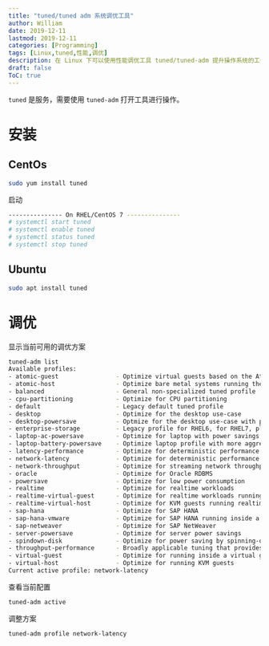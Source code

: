 ```yaml
---
title: "tuned/tuned adm 系统调优工具"
author: William
date: 2019-12-11
lastmod: 2019-12-11
categories: [Programming]
tags: [Linux,tuned,性能,调优]
description: 在 Linux 下可以使用性能调优工具 tuned/tuned-adm 提升操作系统的工作性能。
draft: false
ToC: true
---
```


`tuned` 是服务，需要使用 `tuned-adm` 打开工具进行操作。

# 安装 

## CentOs

```bash
sudo yum install tuned
```

启动

```bash
--------------- On RHEL/CentOS 7 --------------- 
# systemctl start tuned	        
# systemctl enable tuned	
# systemctl status tuned	
# systemctl stop tuned	
```

## Ubuntu

```bash
sudo apt install tuned
```

# 调优

显示当前可用的调优方案

```bash
tuned-adm list
Available profiles:
- atomic-guest                - Optimize virtual guests based on the Atomic variant
- atomic-host                 - Optimize bare metal systems running the Atomic variant
- balanced                    - General non-specialized tuned profile
- cpu-partitioning            - Optimize for CPU partitioning
- default                     - Legacy default tuned profile
- desktop                     - Optimize for the desktop use-case
- desktop-powersave           - Optmize for the desktop use-case with power saving
- enterprise-storage          - Legacy profile for RHEL6, for RHEL7, please use throughput-performance profile
- laptop-ac-powersave         - Optimize for laptop with power savings
- laptop-battery-powersave    - Optimize laptop profile with more aggressive power saving
- latency-performance         - Optimize for deterministic performance at the cost of increased power consumption
- network-latency             - Optimize for deterministic performance at the cost of increased power consumption, focused on low latency network performance
- network-throughput          - Optimize for streaming network throughput, generally only necessary on older CPUs or 40G+ networks
- oracle                      - Optimize for Oracle RDBMS
- powersave                   - Optimize for low power consumption
- realtime                    - Optimize for realtime workloads
- realtime-virtual-guest      - Optimize for realtime workloads running within a KVM guest
- realtime-virtual-host       - Optimize for KVM guests running realtime workloads
- sap-hana                    - Optimize for SAP HANA
- sap-hana-vmware             - Optimize for SAP HANA running inside a VMware guest
- sap-netweaver               - Optimize for SAP NetWeaver
- server-powersave            - Optimize for server power savings
- spindown-disk               - Optimize for power saving by spinning-down rotational disks
- throughput-performance      - Broadly applicable tuning that provides excellent performance across a variety of common server workloads
- virtual-guest               - Optimize for running inside a virtual guest
- virtual-host                - Optimize for running KVM guests
Current active profile: network-latency
```

查看当前配置

```bash
tuned-adm active
```

调整方案

```bash
tuned-adm profile network-latency
```



